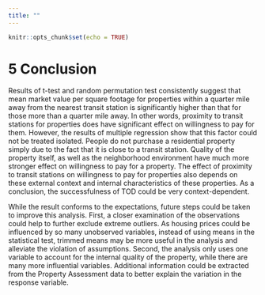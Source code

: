 ---
title: ""
---

```{r setup, include=FALSE}
knitr::opts_chunk$set(echo = TRUE)
```

# 5 Conclusion

Results of t-test and random permutation test consistently suggest that mean market value per square footage for properties within a quarter mile away from the nearest transit station is significantly higher than that for those more than a quarter mile away. In other words, proximity to transit stations for properties does have significant effect on willingness to pay for them. However, the results of multiple regression show that this factor could not be treated isolated. People do not purchase a residential property simply due to the fact that it is close to a transit station. Quality of the property itself, as well as the neighborhood environment have much more stronger effect on willingness to pay for a property. The effect of proximity to transit stations on willingness to pay for properties also depends on these external context and internal characteristics of these properties. As a conclusion, the successfulness of TOD could be very context-dependent.

While the result conforms to the expectations, future steps could be taken to improve this analysis. First, a closer examination of the observations could help to further exclude extreme outliers. As housing prices could be influenced by so many unobserved variables, instead of using means in the statistical test, trimmed means may be more useful in the analysis and alleviate the violation of assumptions. Second, the analysis only uses one variable to account for the internal quality of the property, while there are many more influential variables. Additional information could be extracted from the Property Assessment data to better explain the variation in the response variable.